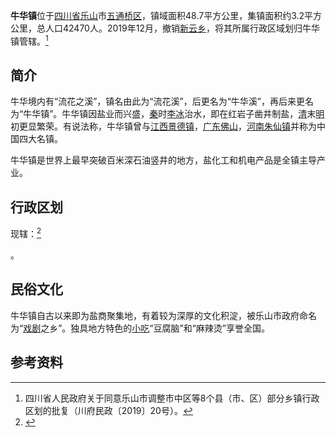 {{中国乡级行政区
|行政区全称 =牛华镇
|汉语拼音 =níu huà zhèn
|上级行政区 =[[五通桥区|五通桥区]]
|行政区类别 =[[乡镇|乡镇]] 
| 政府驻地 = 商业街623号
}}
'''牛华镇'''位于[[四川省|四川省]][[乐山|乐山]]市[[五通桥区|五通桥区]]，镇域面积48.7平方公里，集镇面积约3.2平方公里，总人口42470人。2019年12月，撤销[[新云乡|新云乡]]，将其所属行政区域划归牛华镇管辖。<ref>四川省人民政府关于同意乐山市调整市中区等8个县（市、区）部分乡镇行政区划的批复（川府民政〔2019〕20号）。</ref>

== 简介 ==
牛华境内有“流花之溪”，镇名由此为“流花溪”，后更名为“牛华溪”，再后来更名为“牛华镇”。牛华镇因盐业而兴盛，[[秦|秦]]时[[李冰|李冰]]治水，即在红岩子凿井制盐，[[清|清]]末[[明|明]]初更显繁荣。有说法称，牛华镇曾与[[江西|江西]][[景德镇|景德镇]]，[[广东|广东]][[佛山|佛山]]，[[河南|河南]][[朱仙镇|朱仙镇]]并称为中国四大名镇。

牛华镇是世界上最早突破百米深石油竖井的地方，盐化工和机电产品是全镇主导产业。

==行政区划==
现辖：<ref>{{PRC admin/ref sgc|51/11/12/101/000}}</ref>

{{PRC admin/children|51/11/12/101/000}}。

== 民俗文化 ==
牛华镇自古以来即为盐商聚集地，有着较为深厚的文化积淀，被乐山市政府命名为“[[戏剧|戏剧]]之乡”。独具地方特色的[[小吃|小吃]]“豆腐脑”和“麻辣烫”享誉全国。

==参考资料==
{{reflist}}

{{PRC admin/navcat|51/11/12/101/000}}